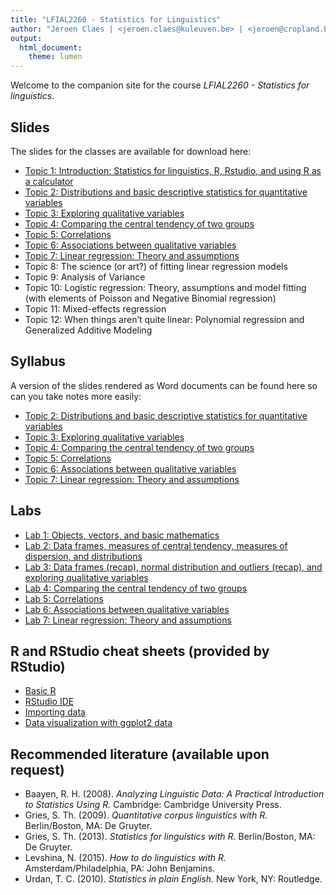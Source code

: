 ```yaml
---
title: "LFIAL2260 - Statistics for Linguistics"
author: "Jeroen Claes | <jeroen.claes@kuleuven.be> | <jeroen@cropland.be>"
output:
  html_document:
    theme: lumen
---
```


Welcome to the companion site for the course *LFIAL2260 - Statistics for linguistics*. 

## Slides
The slides for the classes are available for download here: 

- [Topic 1: Introduction: Statistics for linguistics, R, Rstudio, and using R as a calculator](https://drive.google.com/open?id=13ecOT0AIx1YIvqNfzoehtYxrnkund8HjacHGWBb-_tQ)
- [Topic 2: Distributions and basic descriptive statistics for quantitative variables](http://www.jeroenclaes.be/statistics_for_linguistics/slides/Class2.html)
- [Topic 3: Exploring qualitative variables](http://www.jeroenclaes.be/statistics_for_linguistics/slides/Class3.html)
- [Topic 4: Comparing the central tendency of two groups](http://www.jeroenclaes.be/statistics_for_linguistics/slides/Class4.html)
- [Topic 5: Correlations](http://www.jeroenclaes.be/statistics_for_linguistics/slides/Class5.html)
- [Topic 6: Associations between qualitative variables](http://www.jeroenclaes.be/statistics_for_linguistics/slides/Class6.html)
- [Topic 7: Linear regression: Theory and assumptions](http://www.jeroenclaes.be/statistics_for_linguistics/slides/Class7.html)
- Topic 8: The science (or art?) of fitting linear regression models
- Topic 9: Analysis of Variance
- Topic 10: Logistic regression: Theory, assumptions and model fitting (with elements of Poisson and Negative Binomial regression)
- Topic 11: Mixed-effects regression  
- Topic 12: When things aren't quite linear: Polynomial regression and Generalized Additive Modeling

## Syllabus
A version of the slides rendered as Word documents can be found here so can you take notes more easily:

- [Topic 2: Distributions and basic descriptive statistics for quantitative variables](http://www.jeroenclaes.be/statistics_for_linguistics/syllabus/Class2.docx)
- [Topic 3: Exploring qualitative variables](http://www.jeroenclaes.be/statistics_for_linguistics/syllabus/Class3.docx)
- [Topic 4: Comparing the central tendency of two groups](http://www.jeroenclaes.be/statistics_for_linguistics/syllabus/Class4.docx)
- [Topic 5: Correlations](http://www.jeroenclaes.be/statistics_for_linguistics/syllabus/Class5.docx)
- [Topic 6: Associations between qualitative variables](http://www.jeroenclaes.be/statistics_for_linguistics/syllabus/Class6.docx)
- [Topic 7: Linear regression: Theory and assumptions](http://www.jeroenclaes.be/statistics_for_linguistics/syllabus/Class7.docx)

## Labs
- [Lab 1: Objects, vectors, and basic mathematics](http://www.jeroenclaes.be/statistics_for_linguistics/class1.html)
- [Lab 2: Data frames, measures of central tendency, measures of dispersion, and distributions](http://www.jeroenclaes.be/statistics_for_linguistics/class2.html)
- [Lab 3: Data frames (recap), normal distribution and outliers (recap), and exploring qualitative variables](http://www.jeroenclaes.be/statistics_for_linguistics/class3.html)
- [Lab 4: Comparing the central tendency of two groups](http://www.jeroenclaes.be/statistics_for_linguistics/class4.html)
- [Lab 5: Correlations](http://www.jeroenclaes.be/statistics_for_linguistics/class5.html)
- [Lab 6: Associations between qualitative variables](http://www.jeroenclaes.be/statistics_for_linguistics/class6.html)
- [Lab 7: Linear regression: Theory and assumptions](http://www.jeroenclaes.be/statistics_for_linguistics/class7.html)

## R and RStudio cheat sheets (provided by RStudio)
- [Basic R](http://www.jeroenclaes.be/statistics_for_linguistics/cheatsheets/baseR.pdf)
- [RStudio IDE](http://www.jeroenclaes.be/statistics_for_linguistics/cheatsheets/rstudio.pdf)
- [Importing data](http://www.jeroenclaes.be/statistics_for_linguistics/cheatsheets/importingData.pdf)
- [Data visualization with ggplot2 data](http://www.jeroenclaes.be/statistics_for_linguistics/cheatsheets/ggplot2.pdf)

## Recommended literature (available upon request)
- Baayen, R. H. (2008). *Analyzing Linguistic Data: A Practical Introduction to Statistics Using R.* Cambridge: Cambridge University Press.	
- Gries, S. Th. (2009). *Quantitative corpus linguistics with R.* Berlin/Boston, MA: De Gruyter.	
 - Gries, S. Th. (2013). *Statistics for linguistics with R.* Berlin/Boston, MA: De Gruyter.	
- Levshina, N. (2015). *How to do linguistics with R.* Amsterdam/Philadelphia, PA: John Benjamins.	
- Urdan, T. C. (2010). *Statistics in plain English.* New York, NY: Routledge.	
